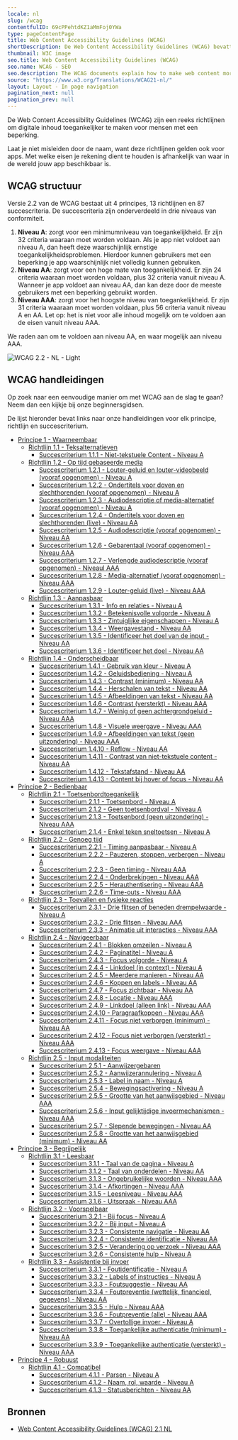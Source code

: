 ```yaml
---
locale: nl
slug: /wcag
contentfulID: 69cPPehtdKZ1aMmFoj0YWa
type: pageContentPage
title: Web Content Accessibility Guidelines (WCAG)
shortDescription: De Web Content Accessibility Guidelines (WCAG) bevatten een groot aantal aanbevelingen om apps toegankelijker te maken. 
thumbnail: W3C image
seo.title: Web Content Accessibility Guidelines (WCAG)
seo.name: WCAG - SEO
seo.description: The WCAG documents explain how to make web content more accessible to people with disabilities.
source: "https://www.w3.org/Translations/WCAG21-nl/"
layout: Layout - In page navigation
pagination_next: null
pagination_prev: null
---
```


De Web Content Accessibility Guidelines (WCAG) zijn een reeks richtlijnen om digitale inhoud toegankelijker te maken voor mensen met een beperking.

Laat je niet misleiden door de naam, want deze richtlijnen gelden ook voor apps. Met welke eisen je rekening dient te houden is afhankelijk van waar in de wereld jouw app beschikbaar is. 

<LinkList title="List of international standards" isHighlighted={true}>
  <LinkListItem url="/nl/guidelines/en-301-549" title="EN 301 549 overzicht" pageTitle="EN 301 549" shortDescription="EN 301 549 is de Europese norm die eisen beschrijft waaraan apps moeten voldoen om toegankelijk te zijn." icon="/img/light/eu-flag.svg" iconAlt="De vlag van de Europese Unie"/>
  <LinkListItem url="/nl/guidelines/section-508" title="Section 508 overzicht" pageTitle="Section 508" shortDescription="Sectie 508 vereist dat federale agentschappen van de Verenigde Staten hun apps voor iedereen toegankelijk maken." icon="/img/light/us-flag.svg" iconAlt="De vlag van de Verenigde Staten van Amerika"/>
</LinkList>

## WCAG structuur

Versie 2.2 van de WCAG bestaat uit 4 principes, 13 richtlijnen en 87 succescriteria. De succescriteria zijn onderverdeeld in drie niveaus van conformiteit.

1. **Niveau A**: zorgt voor een minimumniveau van toegankelijkheid. Er zijn 32 criteria waaraan moet worden voldaan. Als je app niet voldoet aan niveau A, dan heeft deze waarschijnlijk ernstige toegankelijkheidsproblemen. Hierdoor kunnen gebruikers met een beperking je app waarschijnlijk niet volledig kunnen gebruiken.
2. **Niveau AA**: zorgt voor een hoge mate van toegankelijkheid. Er zijn 24 criteria waaraan moet worden voldaan, plus 32 criteria vanuit niveau A. Wanneer je app voldoet aan niveau AA, dan kan deze door de meeste gebruikers met een beperking gebruikt worden.
3. **Niveau AAA**: zorgt voor het hoogste niveau van toegankelijkheid. Er zijn 31 criteria waaraan moet worden voldaan, plus 56 criteria vanuit niveau A en AA. Let op: het is niet voor alle inhoud mogelijk om te voldoen aan de eisen vanuit niveau AAA.

We raden aan om te voldoen aan niveau AA, en waar mogelijk aan niveau AAA.

<Image src="/img/light/WCAG 2.2 - NL - Light.svg" dark="/img/dark/WCAG 2.2 - NL - Dark.svg" alt="WCAG 2.2 - NL - Light"/>

## WCAG handleidingen

Op zoek naar een eenvoudige manier om met WCAG aan de slag te gaan? Neem dan een kijkje bij onze beginnersgidsen.

<LinkList title="WCAG Beginners Link List" isHighlighted={true}>
  <LinkListItem url="/nl/guidelines/wcag-beginners-guide" title="WCAG beginnersgids" pageTitle="WCAG beginnersgids" shortDescription="Voor het eerst aan de slag met WCAG? Start hier." icon="/img/light/Ontwikkeling.svg" iconAlt="Ontwikkeling"/>
  <LinkListItem url="/nl/guidelines/beginnersguide-accessibility-testing" title="Beginnersgids toegankelijkheid testen" pageTitle="Beginnersgids toegankelijkheid testen" shortDescription="Hoe test je zelf of je app toegankelijk is?" icon="/img/light/features.svg" iconAlt="Features icon"/>
  <LinkListItem url="/nl/handbook" title="Handboek app toegankelijkheid" pageTitle="Handboek app toegankelijkheid" shortDescription="Ons handboek is ontworpen om jou op eenvoudige wijze de basisprincipes van app toegankelijkheid te leren."/>
</LinkList>

De lijst hieronder bevat links naar onze handleidingen voor elk principe, richtlijn en succescriterium.

- [Principe 1 - Waarneembaar](/nl/guidelines/wcag/principle-1)
   - [Richtlijn 1.1 - Teksalternatieven](/nl/guidelines/wcag/guideline-1-1)
      - [Succescriterium 1.1.1 - Niet-tekstuele Content - Niveau A](/nl/guidelines/wcag/success-criterion-1-1-1)
   - [Richtlijn 1.2 - Op tijd gebaseerde media](/nl/guidelines/wcag/guideline-1-2)
      - [Succescriterium 1.2.1 - Louter-geluid en louter-videobeeld (vooraf opgenomen) - Niveau A](/nl/guidelines/wcag/success-criterion-1-2-1)
      - [Succescriterium 1.2.2 - Ondertitels voor doven en slechthorenden (vooraf opgenomen) - Niveau A](/nl/guidelines/wcag/success-criterion-1-2-2)
      - [Succescriterium 1.2.3 - Audiodescriptie of media-alternatief (vooraf opgenomen) - Niveau A](/nl/guidelines/wcag/success-criterion-1-2-3)
      - [Succescriterium 1.2.4 - Ondertitels voor doven en slechthorenden (live) - Niveau AA](/nl/guidelines/wcag/success-criterion-1-2-4)
      - [Succescriterium 1.2.5 - Audiodescriptie (vooraf opgenomen) - Niveau AA](/nl/guidelines/wcag/success-criterion-1-2-5)
      - [Succescriterium 1.2.6 - Gebarentaal (vooraf opgenomen) - Niveau AAA](/nl/guidelines/wcag/success-criterion-1-2-6)
      - [Succescriterium 1.2.7 - Verlengde audiodescriptie (vooraf opgenomen) - Niveaul AAA](/nl/guidelines/wcag/success-criterion-1-2-7)
      - [Succescriterium 1.2.8 - Media-alternatief (vooraf opgenomen) - Niveau AAA](/nl/guidelines/wcag/success-criterion-1-2-8)
      - [Succescriterium 1.2.9 - Louter-geluid (live) - Niveau AAA](/nl/guidelines/wcag/success-criterion-1-2-9)
   - [Richtlijn 1.3 - Aanpasbaar](/nl/guidelines/wcag/guideline-1-3)
      - [Succescriterium 1.3.1 - Info en relaties - Niveau A](/nl/guidelines/wcag/success-criterion-1-3-1)
      - [Succescriterium 1.3.2 - Betekenisvolle volgorde - Niveau A](/nl/guidelines/wcag/success-criterion-1-3-2)
      - [Succescriterium 1.3.3 - Zintuiglijke eigenschappen - Niveau A](/nl/guidelines/wcag/success-criterion-1-3-3)
      - [Succescriterium 1.3.4 - Weergavestand - Niveau AA](/nl/guidelines/wcag/success-criterion-1-3-4)
      - [Succescriterium 1.3.5 - Identificeer het doel van de input - Niveau AA](/nl/guidelines/wcag/success-criterion-1-3-5)
      - [Succescriterium 1.3.6 - Identificeer het doel - Niveau AA](/nl/guidelines/wcag/success-criterion-1-3-6)
   - [Richtlijn 1.4 - Onderscheidbaar](/nl/guidelines/wcag/guideline-1-4)
      - [Succescriterium 1.4.1 - Gebruik van kleur - Niveau A](/nl/guidelines/wcag/success-criterion-1-4-1)
      - [Succescriterium 1.4.2 - Geluidsbediening -  Niveau A](/nl/guidelines/wcag/success-criterion-1-4-2)
      - [Succescriterium 1.4.3 - Contrast (minimum) - Niveau AA](/nl/guidelines/wcag/success-criterion-1-4-3)
      - [Succescriterium 1.4.4 - Herschalen van tekst - Niveau AA](/nl/guidelines/wcag/success-criterion-1-4-4)
      - [Succescriterium 1.4.5 - Afbeeldingen van tekst - Niveau AA](/nl/guidelines/wcag/success-criterion-1-4-5)
      - [Succescriterium 1.4.6 - Contrast (versterkt) - Niveau AAA](/nl/guidelines/wcag/success-criterion-1-4-6)
      - [Succescriterium 1.4.7 - Weinig of geen achtergrondgeluid - Niveau AAA](/nl/guidelines/wcag/success-criterion-1-4-7)
      - [Succescriterium 1.4.8 - Visuele weergave  - Niveau  AAA](/nl/guidelines/wcag/success-criterion-1-4-8)
      - [Succescriterium 1.4.9 - Afbeeldingen van tekst (geen uitzondering) - Niveau AAA](/nl/guidelines/wcag/success-criterion-1-4-9)
      - [Succescriterium 1.4.10 - Reflow - Niveau AA](/nl/guidelines/wcag/success-criterion-1-4-10)
      - [Succescriterium 1.4.11 - Contrast van niet-tekstuele content - Niveau AA](/nl/guidelines/wcag/success-criterion-1-4-11)
      - [Succescriterium 1.4.12 - Tekstafstand - Niveau AA](/nl/guidelines/wcag/success-criterion-1-4-12)
      - [Succescriterium 1.4.13 - Content bij hover of focus - Niveau AA](/nl/guidelines/wcag/success-criterion-1-4-13)
- [Principe 2 - Bedienbaar](/nl/guidelines/wcag/principle-2)
   - [Richtlijn 2.1 - Toetsenbordtoegankelijk](/nl/guidelines/wcag/guideline-2-1)
      - [Succescriterium 2.1.1 - Toetsenbord - Niveau A](/nl/guidelines/wcag/success-criterion-2-1-1)
      - [Succescriterium 2.1.2 - Geen toetsenbordval - Niveau A](/nl/guidelines/wcag/success-criterion-2-1-2)
      - [Succescriterium 2.1.3 - Toetsenbord (geen uitzondering) - Niveau AAA](/nl/guidelines/wcag/success-criterion-2-1-3)
      - [Succescriterium 2.1.4 - Enkel teken sneltoetsen - Niveau A](/nl/guidelines/wcag/success-criterion-2-1-4)
   - [Richtlijn 2.2 - Genoeg tijd](/nl/guidelines/wcag/guideline-2-2)
      - [Succescriterium 2.2.1 - Timing aanpasbaar - Niveau A](/nl/guidelines/wcag/success-criterion-2-2-1)
      - [Succescriterium 2.2.2 - Pauzeren, stoppen, verbergen - Niveau A](/nl/guidelines/wcag/success-criterion-2-2-2)
      - [Succescriterium 2.2.3 - Geen timing - Niveau AAA](/nl/guidelines/wcag/success-criterion-2-2-3)
      - [Succescriterium 2.2.4 - Onderbrekingen - Niveau AAA](/nl/guidelines/wcag/success-criterion-2-2-4)
      - [Succescriterium 2.2.5 - Herauthentisering - Niveau AAA](/nl/guidelines/wcag/success-criterion-2-2-5)
      - [Succescriterium 2.2.6 - Time-outs - Niveau AAA](/nl/guidelines/wcag/success-criterion-2-2-6)
   - [Richtlijn 2.3 - Toevallen en fysieke reacties](/nl/guidelines/wcag/guideline-2-3)
      - [Succescriterium 2.3.1 - Drie flitsen of beneden drempelwaarde - Niveau A](/nl/guidelines/wcag/success-criterion-2-3-1)
      - [Succescriterium 2.3.2 - Drie flitsen - Niveau AAA](/nl/guidelines/wcag/success-criterion-2-3-2)
      - [Succescriterium 2.3.3 - Animatie uit interacties - Niveau AAA](/nl/guidelines/wcag/success-criterion-2-3-3)
   - [Richtlijn 2.4 - Navigeerbaar](/nl/guidelines/wcag/guideline-2-4)
      - [Succescriterium 2.4.1 - Blokken omzeilen - Niveau A](/nl/guidelines/wcag/success-criterion-2-4-1)
      - [Succescriterium 2.4.2 - Paginatitel - Niveau A](/nl/guidelines/wcag/success-criterion-2-4-2)
      - [Succescriterium 2.4.3 - Focus volgorde - Niveau A](/nl/guidelines/wcag/success-criterion-2-4-3)
      - [Succescriterium 2.4.4 - Linkdoel (in context) - Niveau  A](/nl/guidelines/wcag/success-criterion-2-4-4)
      - [Succescriterium 2.4.5 - Meerdere manieren - Niveau AA](/nl/guidelines/wcag/success-criterion-2-4-5)
      - [Succescriterium 2.4.6 - Koppen en labels - Niveau AA](/nl/guidelines/wcag/success-criterion-2-4-6)
      - [Succescriterium 2.4.7 - Focus zichtbaar - Niveau AA](/nl/guidelines/wcag/success-criterion-2-4-7)
      - [Succescriterium 2.4.8 - Locatie - Niveau AAA](/nl/guidelines/wcag/success-criterion-2-4-8)
      - [Succescriterium 2.4.9 - Linkdoel (alleen link) - Niveau  AAA](/nl/guidelines/wcag/success-criterion-2-4-9)
      - [Succescriterium 2.4.10 - Paragraafkoppen - Niveau AAA](/nl/guidelines/wcag/success-criterion-2-4-10)
      - [Succescriterium 2.4.11 - Focus niet verborgen (minimum) - Niveau AA](/nl/guidelines/wcag/success-criterion-2-4-11)
      - [Succescriterium 2.4.12 - Focus niet verborgen (versterkt) - Niveau AAA](/nl/guidelines/wcag/success-criterion-2-4-12)
      - [Succescriterium 2.4.13 - Focus weergave - Niveau AAA](/nl/guidelines/wcag/success-criterion-2-4-13)
   - [Richtlijn 2.5 - Input modaliteiten](/nl/guidelines/wcag/guideline-2-5)
      - [Succescriterium 2.5.1 - Aanwijzergebaren](/nl/guidelines/wcag/success-criterion-2-5-1)
      - [Succescriterium 2.5.2 - Aanwijzerannulering - Niveau A](/nl/guidelines/wcag/success-criterion-2-5-2)
      - [Succescriterium 2.5.3 - Label in naam - Niveau A](/nl/guidelines/wcag/success-criterion-2-5-3)
      - [Succescriterium 2.5.4 - Bewegingsactivering - Niveau A](/nl/guidelines/wcag/success-criterion-2-5-4)
      - [Succescriterium 2.5.5 - Grootte van het aanwijsgebied - Niveau AAA](/nl/guidelines/wcag/success-criterion-2-5-5)
      - [Succescriterium 2.5.6 - Input gelijktijdige invoermechanismen - Niveau AAA](/nl/guidelines/wcag/success-criterion-2-5-6)
      - [Succescriterium 2.5.7 - Slepende bewegingen - Niveau AA](/nl/guidelines/wcag/success-criterion-2-5-7)
      - [Succescriterium 2.5.8 - Grootte van het aanwijsgebied (minimum) - Niveau AA](/nl/guidelines/wcag/success-criterion-2-5-8)
- [Principe 3 - Begrijpelijk](/nl/guidelines/wcag/principle-3)
   - [Richtlijn 3.1 - Leesbaar](/nl/guidelines/wcag/guideline-3-1)
      - [Succescriterium 3.1.1 - Taal van de pagina - Niveau A](/nl/guidelines/wcag/success-criterion-3-1-1)
      - [Succescriterium 3.1.2 - Taal van onderdelen - Niveau AA](/nl/guidelines/wcag/success-criterion-3-1-2)
      - [Succescriterium 3.1.3 - Ongebruikelijke woorden - Niveau AAA](/nl/guidelines/wcag/success-criterion-3-1-3)
      - [Succescriterium 3.1.4 - Afkortingen - Niveau AAA](/nl/guidelines/wcag/success-criterion-3-1-4)
      - [Succescriterium 3.1.5 - Leesniveau - Niveau AAA](/nl/guidelines/wcag/success-criterion-3-1-5)
      - [Succescriterium 3.1.6 - Uitspraak - Niveau  AAA](/nl/guidelines/wcag/success-criterion-3-1-6)
   - [Richtlijn 3.2 - Voorspelbaar](/nl/guidelines/wcag/guideline-3-2)
      - [Succescriterium 3.2.1 - Bij focus - Niveau A](/nl/guidelines/wcag/success-criterion-3-2-1)
      - [Succescriterium 3.2.2 - Bij input - Niveau A](/nl/guidelines/wcag/success-criterion-3-2-2)
      - [Succescriterium 3.2.3 - Consistente navigatie - Niveau AA](/nl/guidelines/wcag/success-criterion-3-2-3)
      - [Succescriterium 3.2.4 - Consistente identificatie - Niveau AA](/nl/guidelines/wcag/success-criterion-3-2-4)
      - [Succescriterium 3.2.5 - Verandering op verzoek - Niveau AAA](/nl/guidelines/wcag/success-criterion-3-2-5)
      - [Succescriterium 3.2.6 - Consistente hulp - Niveau A](/nl/guidelines/wcag/success-criterion-3-2-6)
   - [Richtlijn 3.3 - Assistentie bij invoer](/nl/guidelines/wcag/guideline-3-3)
      - [Succescriterium 3.3.1 - Foutidentificatie - Niveau A](/nl/guidelines/wcag/success-criterion-3-3-1)
      - [Succescriterium 3.3.2 - Labels of instructies - Niveau A](/nl/guidelines/wcag/success-criterion-3-3-2)
      - [Succescriterium 3.3.3 - Foutsuggestie - Niveau AA](/nl/guidelines/wcag/success-criterion-3-3-3)
      - [Succescriterium 3.3.4 - Foutpreventie (wettelijk, financieel, gegevens) - Niveau AA](/nl/guidelines/wcag/success-criterion-3-3-4)
      - [Succescriterium 3.3.5 - Hulp - Niveau AAA](/nl/guidelines/wcag/success-criterion-3-3-5)
      - [Succescriterium 3.3.6 - Foutpreventie (alle) - Niveau AAA](/nl/guidelines/wcag/success-criterion-3-3-6)
      - [Succescriterium 3.3.7 - Overtollige invoer - Niveau A](/nl/guidelines/wcag/success-criterion-3-3-7)
      - [Succescriterium 3.3.8 - Toegankelijke authenticatie (minimum) - Niveau AA](/nl/guidelines/wcag/success-criterion-3-3-8)
      - [Succescriterium 3.3.9 - Toegankelijke authenticatie (versterkt) - Niveau AAA](/nl/guidelines/wcag/success-criterion-3-3-9)
- [Principe 4 - Robuust](/nl/guidelines/wcag/principle-4)
   - [Richtlijn 4.1 - Compatibel](/nl/guidelines/wcag/guideline-4-1)
      - [Succescriterium 4.1.1 - Parsen - Niveau A](/nl/guidelines/wcag/success-criterion-4-1-1)
      - [Succescriterium 4.1.2 - Naam, rol, waarde - Niveau A](/nl/guidelines/wcag/success-criterion-4-1-2)
      - [Succescriterium 4.1.3 - Statusberichten - Niveau AA](/nl/guidelines/wcag/success-criterion-4-1-3)

## Bronnen

- [Web Content Accessibility Guidelines (WCAG) 2.1 NL](https://www.w3.org/Translations/WCAG21-nl/)